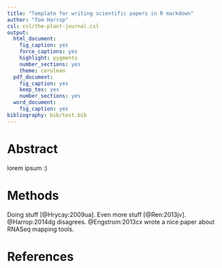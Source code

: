 ```yaml
---
title: "Template for writing scientific papers in R markdown"
author: "Tom Harrop"
csl: csl/the-plant-journal.csl
output:
  html_document:
    fig_caption: yes
    force_captions: yes
    highlight: pygments
    number_sections: yes
    theme: cerulean
  pdf_document:
    fig_caption: yes
    keep_tex: yes
    number_sections: yes
  word_document:
    fig_caption: yes
bibliography: bib/test.bib
---
```


# Abstract

lorem ipsum :)

# Methods

Doing stuff [@Hrycay:2009ua]. Even more stuff [@Ren:2013jv]. @Harrop:2014dg disagrees. @Engstrom:2013cx wrote a nice paper about RNASeq mapping tools.

# References
